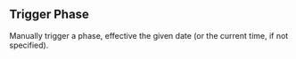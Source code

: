 ## Trigger Phase

Manually trigger a phase, effective the given date (or the current time, if not specified).
